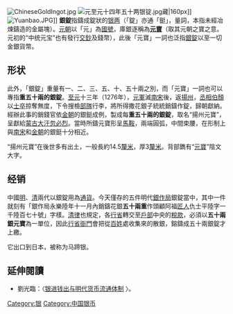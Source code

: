 [[File:ChineseGoldIngot.jpg|thumb]]
[[File:元至元十四年五十两银锭.jpg|thumb]]藏|160px]]
[[File:Yuanbao.JPG|thumb]]]]
'''銀錠'''指鑄成錠狀的[[银两|银两]]（「錠」亦通「鋌」，量詞，本指未經冶煉鑄造的金屬塊）。[[元朝|元朝]]以「元」為[[國號|國號]]，庫銀逐稱為'''[[元寶|元寶]]'''（取其元朝之寶之意。元初的“中统元宝”也有發行[[交鈔|交鈔]]及錢幣），此後「元寶」一詞也泛指[[銀錠|銀錠]]以至一切金銀貨幣。

==形状==
此外，「銀錠」重量有一、二、三、五、十、五十兩之別，而「元寶」一詞也可以專指'''重五十兩的銀錠'''。[[至元_(元世祖)|至元]]十三年（1276年），[[元朝|元軍]]滅[[南宋|南宋]]後，返[[扬州_(古代)|揚州]]，[[丞相|丞相]][[伯顏_(八鄰部)|伯顏]]以[[士卒|士卒]]掠奪無度，下令搜檢[[部隊|部隊]]行李，將所得撒花銀子統統銷鑄作錠，歸朝獻納。經辦此事的銷錢官依[[金朝|金朝]]的銀鋌成例，製成每'''重五十兩的銀錠'''，取名“揚州元寶”，呈獻給[[蒙古大汗|蒙古大汗]][[忽必烈|忽必烈]]。當時所鑄元寶形呈[[馬鞍|馬鞍]]，兩端圓弧，中間束腰，在形制上與[[南宋|南宋]]和[[金朝|金朝]]的銀鋌十分相近。

“揚州元寶”在後世多有出土，一般長約14.5[[釐米|釐米]]，厚3[[釐米|釐米]]。背部鐫有“[[元寶|元寶]]”陰文大字。

==经销==
中國[[明朝|明]]、[[清朝|清]]兩代以銀錠用為[[通貨|通貨]]。今天僅存的五件明代[[銀作局|銀作局]]銀錠當中，其中一件就刻有「銀作局永樂陸年十一月內銷鑄花銀'''五十兩重'''作頭顧阿福[[匠人|匠人]]仇士平陸字一千陸百七十號」字樣。[[大清律例|清律]]也規定，各[[行省|行省]]轉交至[[户部_(官署)|戶部]]中央的[[稅款|稅款]]，必須以'''五十兩銀元寶'''為一單位，因此[[行省|行省]][[衙門|衙門]]會把從[[百姓|百姓]]處收集來的散銀，鎔鑄成五十兩銀錠才上繳。

它出口到日本，被称为马蹄银。

==延伸閱讀==
*劉光臨：〈[http://www.nssd.org/articles/article_read.aspx?id=37436405 银进钱出与明代货币流通体制] {{Wayback|url=http://www.nssd.org/articles/article_read.aspx?id=37436405 |date=20180203181346 }}〉。

{{中国古代货币|cat|Y}}

[[Category:银|Category:银]]
[[Category:中国银币|Category:中国银币]]
